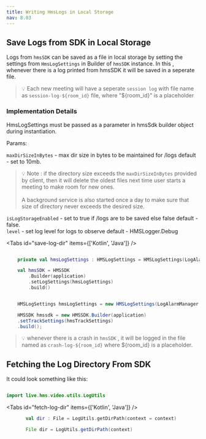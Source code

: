```yaml
---
title: Writing HmsLogs in Local Storage
nav: 8.03
---
```


## Save Logs from SDK in Local Storage

Logs from `hmsSDK` can be saved as a file in local storage by setting the settings from `HmsLogSettings` in Builder of `hmsSDK` instance.
In this , whenever there is a log printed from hmsSDK it will be saved in a seperate file. 


> 💡 Each new meeting will have a seperate `session log` with file name as `session-log-${room_id}` file, where "${room_id}" is a placeholder


### Implementation Details

HmsLogSettings must be passed as a parameter in hmsSdk builder object during instantiation.

Params:

`maxDirSizeInBytes` - max dir size in bytes to be maintained for /logs default - set to 10mb. <br />
> 💡 Note : if the directory size exceeds the `maxDirSizeInBytes` provided by client, then it will delete the oldest files next time user starts a meeting to make room for new ones. <br /><br /> A background service is also started once a day to make sure that size of directory never exceeds the desired size.

`isLogStorageEnabled` - set to true if /logs are to be saved else false default - false. <br />
`level` - set log level for logs to observe default - HMSLogger.Debug <br />
 
<Tabs id="save-log-dir" items={['Kotlin', 'Java']} />

<Tab id='save-log-dir-0'>

``` kotlin 

    private val hmsLogSettings : HMSLogSettings = HMSLogSettings(LogAlarmManager.DEFAULT_DIR_SIZE,true)

    val hmsSDK = HMSSDK
        .Builder(application)
        .setLogSettings(hmsLogSettings)
        .build()

```
</Tab>

<Tab id='save-log-dir-1'>

``` java 

    HMSLogSettings hmsLogSettings = new HMSLogSettings(LogAlarmManager.DEFAULT_DIR_SIZE,true, HMSLogger.LogLevel.DEBUG);

    HMSSDK hmssdk = new HMSSDK.Builder(application)
    .setTrackSettings(hmsTrackSettings)
    .build();

```
</Tab>

> 💡 whenever there is a crash in `hmsSDK` , it will be logged in the file named as `crash-log-${room_id}` where ${room_id} is a placeholder.

## Fetching the Log Directory From SDK

It could look something like this:

```kotlin

import live.hms.video.utils.LogUtils

```

<Tabs id="fetch-log-dir" items={['Kotlin', 'Java']} />

<Tab id='fetch-log-dir-0'>

```kotlin
       val dir : File = LogUtils.getDirPath(context = context)
```
</Tab>
<Tab id='fetch-log-dir-1'>

```java
       File dir = LogUtils.getDirPath(context)
```

</Tab>